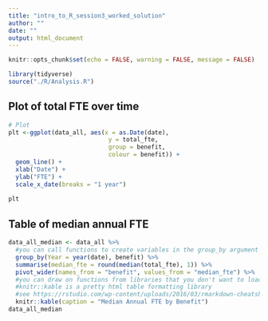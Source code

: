 ```yaml
---
title: "intro_to_R_session3_worked_solution"
author: ""
date: ""
output: html_document
---
```


```r
knitr::opts_chunk$set(echo = FALSE, warning = FALSE, message = FALSE)
```





```r
library(tidyverse)
source("./R/Analysis.R")

```

## Plot of total FTE over time



```r

# Plot
plt <-ggplot(data_all, aes(x = as.Date(date), 
                            y = total_fte, 
                            group = benefit, 
                            colour = benefit)) +
  geom_line() +
  xlab("Date") +
  ylab("FTE") +
  scale_x_date(breaks = "1 year")
  
plt

```

## Table of median annual FTE
```r
data_all_median <- data_all %>%
  #you can call functions to create variables in the group_by argument
  group_by(Year = year(date), benefit) %>%
  summarise(median_fte = round(median(total_fte), 1)) %>%
  pivot_wider(names_from = "benefit", values_from = "median_fte") %>%
  #you can draw on functions from libraries that you don't want to load using :: . 
  #knitr::kable is a pretty html table formatting library
  #see https://rstudio.com/wp-content/uploads/2016/03/rmarkdown-cheatsheet-2.0.pdf for other table formatting suggestions. Note, you need results = "asis" for the kable html output, also DT::datatable
  knitr::kable(caption = "Median Annual FTE by Benefit")
data_all_median



```

